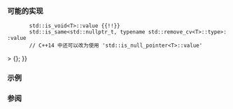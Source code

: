 {{cpp/types/traits/is|1=is_fundamental
|description=
如果 {{tt|T}} 为[[cpp/language/types|基础类型]]（即算术类型、{{c/core|void}} 或 {{c/core|nullptr_t}}），那么提供的成员常量 {{c|value}} 等于 {{c|true}}。对于其它任何类型，{{c|value}} 等于 {{c|false}}。
|inherit_desc={{tt|T}} 为基础类型
}}

===可能的实现===
{{eq fun
|1=
template&lt;class T&gt;
struct is_fundamental
    : std::integral_constant&lt;
        bool,
        std::is_arithmetic&lt;T&gt;::value {{!!}}
        std::is_void&lt;T&gt;::value {{!!}}
        std::is_same&lt;std::nullptr_t, typename std::remove_cv&lt;T&gt;::type&gt;::value
        // C++14 中还可以改为使用 'std::is_null_pointer&lt;T&gt;::value'
&gt; {};
}}

===示例===
{{example
|code=
#include &lt;type_traits&gt;

static_assert(std::is_fundamental_v&lt;int&gt; == true);
static_assert(std::is_fundamental_v&lt;int&amp;&gt; == false);
static_assert(std::is_fundamental_v&lt;int*&gt; == false);
static_assert(std::is_fundamental_v&lt;void&gt; == true);
static_assert(std::is_fundamental_v&lt;void*&gt; == false);
static_assert(std::is_fundamental_v&lt;float&gt; == true);
static_assert(std::is_fundamental_v&lt;float&amp;&gt; == false);
static_assert(std::is_fundamental_v&lt;float*&gt; == false);
static_assert(std::is_fundamental_v&lt;std::nullptr_t&gt; == true);
static_assert(std::is_fundamental_v&lt;std::is_fundamental&lt;int&gt;&gt; == false);

class A {};
static_assert(std::is_fundamental_v&lt;A&gt; == false);
static_assert(std::is_fundamental_v&lt;std::is_fundamental&lt;A&gt;::value_type&gt;);

int main() {}
}}

===参阅===
{{dsc begin}}
{{dsc inc|cpp/types/dsc is_compound}}
{{dsc inc|cpp/types/dsc is_arithmetic}}
{{dsc inc|cpp/types/dsc is_void}}
{{dsc inc|cpp/types/dsc is_null_pointer}}
{{dsc end}}

{{langlinks|de|en|es|fr|it|ja|pt|ru}}